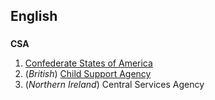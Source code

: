 ==English==
==={{initialism}}===
'''CSA'''
# [[Confederate States of America]]
#(''British'') [[Child Support Agency]]
#(''Northern Ireland'') Central Services Agency